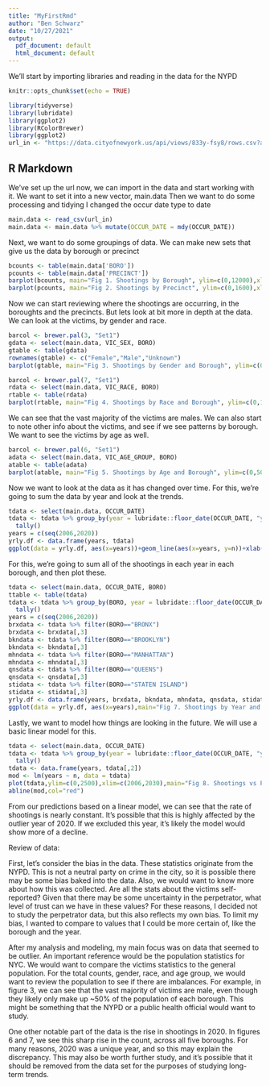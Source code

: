 ```yaml
---
title: "MyFirstRmd"
author: "Ben Schwarz"
date: "10/27/2021"
output:
  pdf_document: default
  html_document: default
---
```


We'll start by importing libraries and reading in the data for the NYPD

```r
knitr::opts_chunk$set(echo = TRUE)

library(tidyverse)
library(lubridate)
library(ggplot2)
library(RColorBrewer)
library(ggplot2)
url_in <- "https://data.cityofnewyork.us/api/views/833y-fsy8/rows.csv?accessType=DOWNLOAD"
```

## R Markdown
We've set up the url now, we can import in the data and start working with it.
We want to set it into a new vector, main.data
Then we want to do some processing and tidying
  I changed the occur date type to date


```r
main.data <- read_csv(url_in)
main.data <- main.data %>% mutate(OCCUR_DATE = mdy(OCCUR_DATE))
```

Next, we want to do some groupings of data. We can make new sets that give us the data by borough or precinct

```r
bcounts <- table(main.data['BORO'])
pcounts <- table(main.data['PRECINCT'])
barplot(bcounts, main="Fig 1. Shootings by Borough", ylim=c(0,12000),xlab="Borough",ylab="Shootings")
barplot(pcounts, main="Fig 2. Shootings by Precinct", ylim=c(0,1600),xlab="Precinct Number",ylab="Shootings")
```

Now we can start reviewing where the shootings are occurring, in the boroughts and the precincts. But lets look at bit more in depth at the data. We can look at the victims, by gender and race.

```r
barcol <- brewer.pal(3, "Set1")
gdata <- select(main.data, VIC_SEX, BORO)
gtable <- table(gdata)
rownames(gtable) <- c("Female","Male","Unknown")
barplot(gtable, main="Fig 3. Shootings by Gender and Borough", ylim=c(0,10000), col=barcol, beside=TRUE, legend=TRUE, xlab="Borough",ylab="Shootings",args.legend=list(title="Gender"))

barcol <- brewer.pal(7, "Set1")
rdata <- select(main.data, VIC_RACE, BORO)
rtable <- table(rdata)
barplot(rtable, main="Fig 4. Shootings by Race and Borough", ylim=c(0,10000), col=barcol, beside=TRUE, legend=TRUE, xlab="Borough",ylab="Shootings",args.legend=list(title="Race"))
```

We can see that the vast majority of the victims are males. We can also start to note other info about the victims, and see if we see patterns by borough. We want to see the victims by age as well.

```r
barcol <- brewer.pal(6, "Set1")
adata <- select(main.data, VIC_AGE_GROUP, BORO)
atable <- table(adata)
barplot(atable, main="Fig 5. Shootings by Age and Borough", ylim=c(0,5000),col=barcol, beside=TRUE, legend=TRUE, xlab="Borough",ylab="Shootings",args.legend=list(title="Age Group"))
```

Now we want to look at the data as it has changed over time. For this, we're going to sum the data by year and look at the trends.

```r
tdata <- select(main.data, OCCUR_DATE)
tdata <- tdata %>% group_by(year = lubridate::floor_date(OCCUR_DATE, "year")) %>%
  tally()
years = c(seq(2006,2020))
yrly.df <- data.frame(years, tdata)
ggplot(data = yrly.df, aes(x=years))+geom_line(aes(x=years, y=n))+xlab("Year (2006-2020)")+ylab("Shootings")+ggtitle("Fig 6. Shootings by Year")
```

For this, we're going to sum all of the shootings in each year in each borough, and then plot these.

```r
tdata <- select(main.data, OCCUR_DATE, BORO)
ttable <- table(tdata)
tdata <- tdata %>% group_by(BORO, year = lubridate::floor_date(OCCUR_DATE, "year")) %>%
  tally()
years = c(seq(2006,2020))
brxdata <- tdata %>% filter(BORO=="BRONX")
brxdata <- brxdata[,3]
bkndata <- tdata %>% filter(BORO=="BROOKLYN")
bkndata <- bkndata[,3]
mhndata <- tdata %>% filter(BORO=="MANHATTAN")
mhndata <- mhndata[,3]
qnsdata <- tdata %>% filter(BORO=="QUEENS")
qnsdata <- qnsdata[,3]
stidata <- tdata %>% filter(BORO=="STATEN ISLAND")
stidata <- stidata[,3]
yrly.df <- data.frame(years, brxdata, bkndata, mhndata, qnsdata, stidata)
ggplot(data = yrly.df, aes(x=years),main="Fig 7. Shootings by Year and Borough")+geom_line(aes(x=years, y=n, color="Bronx"))+geom_line(aes(x=years, y=n.1, color="Brooklyn"))+geom_line(aes(x=years, y=n.2, color="Manhattan"))+geom_line(aes(x=years, y=n.3, color="Queens"))+geom_line(aes(x=years, y=n.4, color="Staten Island"))+xlab("Year (2006-2020)")+ylab("Shootings")+ggtitle("Shootings by Year and Borough")+labs(colour="Borough")
```

Lastly, we want to model how things are looking in the future. We will use a basic linear model for this.

```r
tdata <- select(main.data, OCCUR_DATE)
tdata <- tdata %>% group_by(year = lubridate::floor_date(OCCUR_DATE, "year")) %>% 
  tally()
tdata <- data.frame(years, tdata[,2])
mod <- lm(years ~ n, data = tdata)
plot(tdata,ylim=c(0,2500),xlim=c(2006,2030),main="Fig 8. Shootings vs Predicted Values",xlab="Years (2006 - 2030)",ylab="Shootings")
abline(mod,col="red")
```

From our predictions based on a linear model, we can see that the rate of shootings is nearly constant. It's possible that this is highly affected by the outlier year of 2020. If we excluded this year, it's likely the model would show more of a decline.

Review of data:

First, let's consider the bias in the data. These statistics originate from the NYPD. This is not a neutral party on crime in the city, so it is possible there may be some bias baked into the data. Also, we would want to know more about how this was collected. Are all the stats about the victims self-reported? Given that there may be some uncertainty in the perpetrator, what level of trust can we have in these values? For these reasons, I decided not to study the perpetrator data, but this also reflects my own bias. To limit my bias, I wanted to compare to values that I could be more certain of, like the borough and the year.

After my analysis and modeling, my main focus was on data that seemed to be outlier. An important reference would be the population statistics for NYC. We would want to compare the victims statistics to the general population. For the total counts, gender, race, and age group, we would want to review the population to see if there are imbalances. For example, in figure 3, we can see that the vast majority of victims are male, even though they likely only make up ~50% of the population of each borough. This might be something that the NYPD or a public health official would want to study. 

One other notable part of the data is the rise in shootings in 2020. In figures 6 and 7, we see this sharp rise in the count, across all five boroughs. For many reasons, 2020 was a unique year, and so this may explain the discrepancy. This may also be worth further study, and it's possible that it should be removed from the data set for the purposes of studying long-term trends.